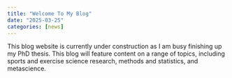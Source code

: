 ```yaml
---
title: "Welcome To My Blog"
date: "2025-03-25"
categories: [news]
---
```


This blog website is currently under construction as I am busy finishing up my PhD thesis. This blog will feature content on a range of topics, including sports and exercise science research, methods and statistics, and metascience.
